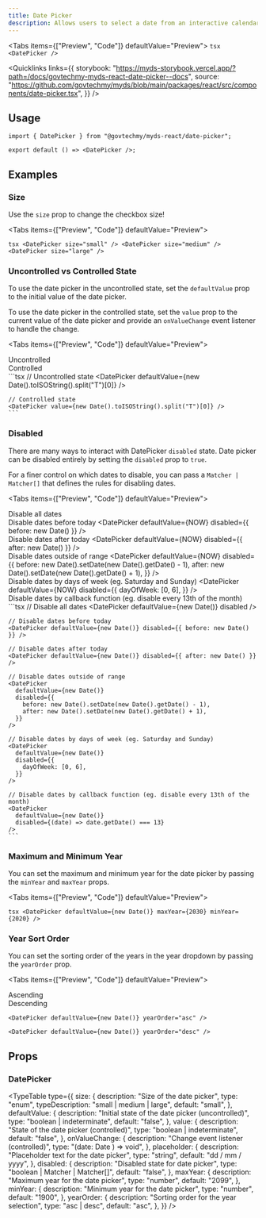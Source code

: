 ```yaml
---
title: Date Picker
description: Allows users to select a date from an interactive calendar.
---
```




<Tabs items={["Preview", "Code"]} defaultValue="Preview">
  <Tab value="Preview" className="not-prose flex justify-center">
    <DatePicker />
  </Tab>
  <Tab value="Code">
    ```tsx
    <DatePicker />
    ```
  </Tab>
</Tabs>

<Quicklinks
  links={{
    storybook:
      "https://myds-storybook.vercel.app/?path=/docs/govtechmy-myds-react-date-picker--docs",
    source:
      "https://github.com/govtechmy/myds/blob/main/packages/react/src/components/date-picker.tsx",
  }}
/>

## Usage

```tsx copy
import { DatePicker } from "@govtechmy/myds-react/date-picker";
```

```tsx copy
export default () => <DatePicker />;
```

## Examples

### Size

Use the `size` prop to change the checkbox size!

<Tabs items={["Preview", "Code"]} defaultValue="Preview">
  <Tab value="Preview">
    <div className="not-prose flex flex-col items-center gap-3">
      <DatePicker size="small" />
      <DatePicker size="medium" />
      <DatePicker size="large" />
    </div>
  </Tab>
  <Tab value="Code">
    ```tsx
    <DatePicker size="small" />
    <DatePicker size="medium" />
    <DatePicker size="large" />
    ```
  </Tab>
</Tabs>

### Uncontrolled vs Controlled State

To use the date picker in the uncontrolled state, set the `defaultValue` prop to the initial value of the date picker.

To use the date picker in the controlled state, set the `value` prop to the current value of the date picker and provide an `onValueChange` event listener to handle the change.

<Tabs items={["Preview", "Code"]} defaultValue="Preview">
  <Tab value="Preview">
    <div className="not-prose flex flex-col gap-3 items-center">
        <div>
            Uncontrolled
            <DatePicker defaultValue={NOW} />
        </div>
        <div>
            Controlled
            <DatePicker value={NOW} />
        </div>
    </div>
  </Tab>
  <Tab value="Code">
    ```tsx
    // Uncontrolled state
    <DatePicker defaultValue={new Date().toISOString().split("T")[0]} />

    // Controlled state
    <DatePicker value={new Date().toISOString().split("T")[0]} />
    ```

  </Tab>
</Tabs>

### Disabled

There are many ways to interact with DatePicker `disabled` state. Date picker can be disabled entirely by setting the `disabled` prop to `true`.

For a finer control on which dates to disable, you can pass a `Matcher | Matcher[]` that defines the rules for disabling dates.

<Tabs items={["Preview", "Code"]} defaultValue="Preview">
  <Tab value="Preview">
    <div className="not-prose space-y-2">
      <div className="flex items-center gap-3">
        Disable all dates
        <DatePicker defaultValue={NOW} disabled />
      </div>
      <div className="flex items-center gap-3">
        Disable dates before today
        <DatePicker defaultValue={NOW} disabled={{ before: new Date() }} />
      </div>
      <div className="flex items-center gap-3">
        Disable dates after today
        <DatePicker defaultValue={NOW} disabled={{ after: new Date() }} />
      </div>
      <div className="flex items-center gap-3">
        Disable dates outside of range
        <DatePicker
          defaultValue={NOW}
          disabled={{
            before: new Date().setDate(new Date().getDate() - 1),
            after: new Date().setDate(new Date().getDate() + 1),
          }}
        />
      </div>
      <div className="flex items-center gap-3">
        Disable dates by days of week (eg. Saturday and Sunday)
        <DatePicker
          defaultValue={NOW}
          disabled={{
            dayOfWeek: [0, 6],
          }}
        />
      </div>
      <div className="flex items-center gap-3">
        Disable dates by callback function (eg. disable every 13th of the month)
        <CustomDisableDatePicker />
      </div>
    </div>
  </Tab>
  <Tab value="Code">
    ```tsx
    // Disable all dates
    <DatePicker defaultValue={new Date()} disabled />
    
    // Disable dates before today
    <DatePicker defaultValue={new Date()} disabled={{ before: new Date() }} />

    // Disable dates after today
    <DatePicker defaultValue={new Date()} disabled={{ after: new Date() }} />

    // Disable dates outside of range
    <DatePicker
      defaultValue={new Date()}
      disabled={{
        before: new Date().setDate(new Date().getDate() - 1),
        after: new Date().setDate(new Date().getDate() + 1),
      }}
    />

    // Disable dates by days of week (eg. Saturday and Sunday)
    <DatePicker
      defaultValue={new Date()}
      disabled={{
        dayOfWeek: [0, 6],
      }}
    />

    // Disable dates by callback function (eg. disable every 13th of the month)
    <DatePicker
      defaultValue={new Date()}
      disabled={(date) => date.getDate() === 13}
    />
    ```

  </Tab>
</Tabs>

### Maximum and Minimum Year

You can set the maximum and minimum year for the date picker by passing the `minYear` and `maxYear` props.

<Tabs items={["Preview", "Code"]} defaultValue="Preview">
  <Tab value="Preview">
    <div className="not-prose flex justify-center">
      <DatePicker defaultValue={NOW} maxYear={2030} minYear={2020} />
    </div>
  </Tab>
  <Tab value="Code">
    ```tsx
    <DatePicker defaultValue={new Date()} maxYear={2030} minYear={2020} />
    ```
  </Tab>
</Tabs>

### Year Sort Order

You can set the sorting order of the years in the year dropdown by passing the `yearOrder` prop.

<Tabs items={["Preview", "Code"]} defaultValue="Preview">
  <Tab value="Preview">
    <div className="not-prose flex justify-center gap-3">
      <div>
        Ascending
        <DatePicker defaultValue={NOW} yearOrder="asc" />
      </div>
      <div>
        Descending
        <DatePicker defaultValue={NOW} yearOrder="desc" />
      </div>
    </div>
  </Tab>
  <Tab value="Code">
```tsx
<DatePicker defaultValue={new Date()} yearOrder="asc" />

<DatePicker defaultValue={new Date()} yearOrder="desc" />
```
  </Tab>
</Tabs>

## Props

### DatePicker

<TypeTable
  type={{
    size: {
      description: "Size of the date picker",
      type: "enum",
      typeDescription: "small | medium | large",
      default: "small",
    },
    defaultValue: {
      description: "Initial state of the date picker (uncontrolled)",
      type: "boolean | indeterminate",
      default: "false",
    },
    value: {
      description: "State of the date picker (controlled)",
      type: "boolean | indeterminate",
      default: "false",
    },
    onValueChange: {
      description: "Change event listener (controlled)",
      type: "(date: Date ) => void",
    },
    placeholder: {
      description: "Placeholder text for the date picker",
      type: "string",
      default: "dd / mm / yyyy",
    },
    disabled: {
      description: "Disabled state for date picker",
      type: "boolean | Matcher | Matcher[]",
      default: "false",
    },
    maxYear: {
      description: "Maximum year for the date picker",
      type: "number",
      default: "2099",
    },
    minYear: {
      description: "Minimum year for the date picker",
      type: "number",
      default: "1900",
    },
    yearOrder: {
      description: "Sorting order for the year selection",
      type: "asc | desc",
      default: "asc",
    },
  }}
/>
